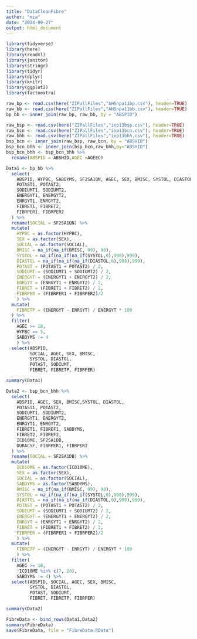 ```yaml
---
title: "DataCleanFibre"
author: "mia"
date: "2024-09-27"
output: html_document
---
```


```r
library(tidyverse)
library(here)      
library(readxl)    
library(janitor)   
library(stringr)   
library(tidyr)     
library(dplyr)
library(knitr)
library(ggplot2)
library(factoextra)
```

```r
raw_bp <- read.csv(here("ZIPallFiles","AHSnpa11bp.csv"), header=TRUE)
raw_bb <- read.csv(here("ZIPallFiles","AHSnpa11bb.csv"), header=TRUE)
bp_bb <- inner_join(raw_bp, raw_bb, by = "ABSPID")

raw_bsp <- read.csv(here("ZIPallFiles","inp13bsp.csv"), header=TRUE)
raw_bcn <- read.csv(here("ZIPallFiles","inp13bcn.csv"), header=TRUE)
raw_bhh <- read.csv(here("ZIPallFiles","inp13bhh.csv"), header=TRUE)
bsp_bcn <- inner_join(raw_bsp, raw_bcn, by = "ABSHID")
bsp_bcn_bhh <- inner_join(bsp_bcn,raw_bhh,by="ABSHID")
bsp_bcn_bhh <- bsp_bcn_bhh %>%
  rename(ABSPID = ABSHID,AGEC =AGEEC)
```

```r
Data1 <- bp_bb %>%
  select(
    ABSPID, HYPBC, SABDYMS, SF2SA1QN, AGEC, SEX, BMISC, SYSTOL, DIASTOL,
    POTAST1, POTAST2, 
    SODIUMT1, SODIUMT2,
    ENERGYT1, ENERGYT2, 
    ENRGYT1, ENRGYT2, 
    FIBRET1, FIBRET2, 
    FIBRPER1, FIBRPER2
  ) %>%
  rename(SOCIAL = SF2SA1QN) %>%
  mutate(
    HYPBC = as.factor(HYPBC),
    SEX = as.factor(SEX),
    SOCIAL = as.factor(SOCIAL),
    BMISC = na_if(na_if(BMISC, 99), 98),
    SYSTOL = na_if(na_if(na_if(SYSTOL,0),998),999),
    DIASTOL = na_if(na_if(na_if(DIASTOL,0),998),999),
    POTAST = (POTAST1 + POTAST2) / 2, 
    SODIUMT = (SODIUMT1 + SODIUMT2) / 2,
    ENERGYT = (ENERGYT1 + ENERGYT2) / 2,
    ENRGYT = (ENRGYT1 + ENRGYT2) / 2,
    FIBRET = (FIBRET1 + FIBRET2) / 2,
    FIBRPER = (FIBRPER1 + FIBRPER2)/2
    ) %>%
  mutate(
    FIBRETP = (ENERGYT - ENRGYT) / ENERGYT * 100
  ) %>%
  filter(
    AGEC >= 18, 
    HYPBC == 5,
    SABDYMS != 4
    ) %>%
  select(ABSPID, 
         SOCIAL, AGEC, SEX, BMISC,
         SYSTOL, DIASTOL, 
         POTAST, SODIUMT,
         FIBRET, FIBRETP, FIBRPER)

summary(Data1)
```

```r
Data2 <- bsp_bcn_bhh %>%
  select(
    ABSPID, AGEC, SEX, BMISC,SYSTOL, DIASTOL,
    POTAST1, POTAST2, 
    SODIUMT1, SODIUMT2,
    ENERGYT1, ENERGYT2, 
    ENRGYT1, ENRGYT2, 
    FIBRET1, FIBREF1, SABDYMS,  
    FIBRET2, FIBREF2,
    ICD10ME, SF2SA1DB,
    DURACSF, FIBRPER1, FIBRPER2
  ) %>%
  rename(SOCIAL = SF2SA1DB) %>%
  mutate(
    ICD10ME = as.factor(ICD10ME),
    SEX = as.factor(SEX),
    SOCIAL = as.factor(SOCIAL),
    SABDYMS = as.factor(SABDYMS),
    BMISC = na_if(na_if(BMISC, 99), 98),
    SYSTOL = na_if(na_if(na_if(SYSTOL,0),998),999),
    DIASTOL = na_if(na_if(na_if(DIASTOL,0),998),999),
    POTAST = (POTAST1 + POTAST2) / 2, 
    SODIUMT = (SODIUMT1 + SODIUMT2) / 2,
    ENERGYT = (ENERGYT1 + ENERGYT2) / 2,
    ENRGYT = (ENRGYT1 + ENRGYT2) / 2,
    FIBRET = (FIBRET1 + FIBRET2) / 2,
    FIBRPER = (FIBRPER1 + FIBRPER2)/2
    ) %>%
  mutate(
    FIBRETP = (ENERGYT - ENRGYT) / ENERGYT * 100
    ) %>%
  filter(
    AGEC >= 18, 
    !ICD10ME %in% c(7, 20),
    SABDYMS != 4) %>%
  select(ABSPID, SOCIAL, AGEC, SEX, BMISC,
         SYSTOL, DIASTOL, 
         POTAST, SODIUMT,
         FIBRET, FIBRETP, FIBRPER)

summary(Data2)
```

```r
FibreData <- bind_rows(Data1,Data2)
summary(FibreData)
save(FibreData, file = "FibreData.RData")
```
